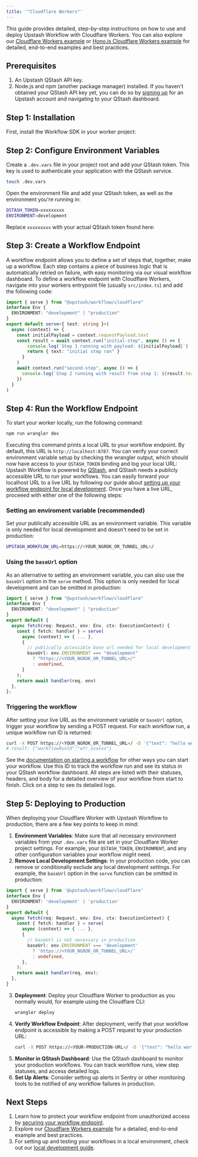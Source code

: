 ```yaml
---
title: '"Cloudflare Workers"'
---
```

This guide provides detailed, step-by-step instructions on how to use and deploy Upstash Workflow with Cloudflare Workers. You can also explore our [Cloudflare Workers example](https://github.com/upstash/workflow-js/tree/main/examples/cloudflare-workers) or [Hono.js Cloudflare Workers example](https://github.com/upstash/workflow-js/tree/main/examples/cloudflare-workers-hono) for detailed, end-to-end examples and best practices.
## Prerequisites
1. An Upstash QStash API key.
2. Node.js and npm (another package manager) installed.
If you haven't obtained your QStash API key yet, you can do so by [signing up](https://console.upstash.com/login) for an Upstash account and navigating to your QStash dashboard.
## Step 1: Installation
First, install the Workflow SDK in your worker project:
## Step 2: Configure Environment Variables
Create a `.dev.vars` file in your project root and add your QStash token. This key is used to authenticate your application with the QStash service.
```bash Terminal
touch .dev.vars
```
Open the environment file and add your QStash token, as well as the environment you're running in:
```bash .dev.vars
QSTASH_TOKEN=xxxxxxxxx
ENVIRONMENT=development
```
Replace `xxxxxxxxx` with your actual QStash token found here:
## Step 3: Create a Workflow Endpoint
A workflow endpoint allows you to define a set of steps that, together, make up a workflow. Each step contains a piece of business logic that is automatically retried on failure, with easy monitoring via our visual workflow dashboard.
To define a workflow endpoint with Cloudflare Workers, navigate into your workers entrypoint file (usually `src/index.ts`) and add the following code:
```typescript src/index.ts
import { serve } from "@upstash/workflow/cloudflare"
interface Env {
  ENVIRONMENT: "development" | "production"
}
export default serve<{ text: string }>(
  async (context) => {
    const initialPayload = context.requestPayload.text
    const result = await context.run("initial-step", async () => {
        console.log(`Step 1 running with payload: ${initialPayload}`)
        return { text: "initial step ran" }
      }
    )
    await context.run("second-step", async () => {
      console.log(`Step 2 running with result from step 1: ${result.text}`)
    })
  }
)
```
## Step 4: Run the Workflow Endpoint
To start your worker locally, run the following command:
```bash Terminal
npm run wrangler dev
```
Executing this command prints a local URL to your workflow endpoint. By default, this URL is `http://localhost:8787`.
You can verify your correct environment variable setup by checking the wrangler output, which should now have access to your `QSTASH_TOKEN` binding and log your local URL:
Upstash Workflow is powered by [QStash](/qstash/overall/getstarted), and QStash needs a publicly accessible URL to run your workflows. You can easily forward your localhost URL to a live URL by following our guide about [setting up your workflow endpoint for local development](/workflow/howto/local-development).
Once you have a live URL, proceeed with either one of the following steps:
### Setting an enviroment variable (recommended)
Set your publically accessible URL as an environment variable. This variable is only needed for local development and doesn't need to be set in production:
```bash .dev.vars
UPSTASH_WORKFLOW_URL=https://<YOUR_NGROK_OR_TUNNEL_URL>/
```
### Using the `baseUrl` option
As an alternative to setting an environment variable, you can also use the `baseUrl` option in the `serve` method. This option is only needed for local development and can be omitted in production:
```typescript src/index.ts
import { serve } from "@upstash/workflow/cloudflare"
interface Env {
  ENVIRONMENT: "development" | "production"
}
export default {
  async fetch(req: Request, env: Env, ctx: ExecutionContext) {
    const { fetch: handler } = serve(
      async (context) => { ... },
      {
        // publically accessible base url needed for local development
        baseUrl: env.ENVIRONMENT === "development"
          ? "https://<YOUR_NGROK_OR_TUNNEL_URL>/"
          : undefined,
      }
    );
    return await handler(req, env)
  },
};
```
### Triggering the workflow
After setting your live URL as the environment variable or `baseUrl` option, trigger your workflow by sending a POST request. For each workflow run, a unique workflow run ID is returned:
```bash Terminal
curl -X POST https://<YOUR_NGROK_OR_TUNNEL_URL>/ -D '{"text": "hello world!"}'
# result: {"workflowRunId":"wfr_xxxxxx"}
```
See the [documentation on starting a workflow](/workflow/howto/start) for other ways you can start your workflow.
Use this ID to track the workflow run and see its status in your QStash workflow dashboard. All steps are listed with their statuses, headers, and body for a detailed overview of your workflow from start to finish. Click on a step to see its detailed logs.
## Step 5: Deploying to Production
When deploying your Cloudflare Worker with Upstash Workflow to production, there are a few key points to keep in mind:
1. **Environment Variables**: Make sure that all necessary environment variables from your `.dev.vars` file are set in your Cloudflare Worker project settings. For example, your `QSTASH_TOKEN`, `ENVIRONMENT`, and any other configuration variables your workflow might need.
2. **Remove Local Development Settings**: In your production code, you can remove or conditionally exclude any local development settings. For example, the `baseUrl` option in the `serve` function can be omitted in production:
```typescript src/index.ts
import { serve } from '@upstash/workflow/cloudflare'
interface Env {
  ENVIRONMENT: 'development' | 'production'
}
export default {
  async fetch(req: Request, env: Env, ctx: ExecutionContext) {
    const { fetch: handler } = serve(
      async (context) => { ... },
      {
        // baseUrl is not necessary in production
        baseUrl: env.ENVIRONMENT === 'development'
          ? 'https://<YOUR_NGROK_OR_TUNNEL_URL>/'
          : undefined,
      },
    );
    return await handler(req, env);
  },
}
```
3. **Deployment**: Deploy your Cloudflare Worker to production as you normally would, for example using the Cloudflare CLI:
   ```bash Terminal
   wrangler deploy
   ```
4. **Verify Workflow Endpoint**: After deployment, verify that your workflow endpoint is accessible by making a POST request to your production URL:
   ```bash Terminal
   curl -X POST https://<YOUR-PRODUCTION-URL>/ -D '{"text": "hello world!"}'
   ```
5. **Monitor in QStash Dashboard**: Use the QStash dashboard to monitor your production workflows. You can track workflow runs, view step statuses, and access detailed logs.
6. **Set Up Alerts**: Consider setting up alerts in Sentry or other monitoring tools to be notified of any workflow failures in production.
## Next Steps
1. Learn how to protect your workflow endpoint from unauthorized access by [securing your workflow endpoint](/workflow/howto/security).
2. Explore our [Cloudflare Workers example](https://github.com/upstash/workflow-js/tree/main/examples/cloudflare-workers) for a detailed, end-to-end example and best practices.
3. For setting up and testing your workflows in a local environment, check out our [local development guide](/workflow/howto/local-development).
